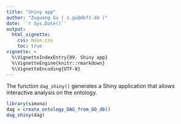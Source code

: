 ```yaml
---
title: "Shiny app"
author: "Zuguang Gu ( z.gu@dkfz.de )"
date: '`r Sys.Date()`'
output: 
  html_vignette:
    css: main.css
    toc: true
vignette: >
  %\VignetteIndexEntry{09. Shiny app}
  %\VignetteEngine{knitr::rmarkdown}
  %\VignetteEncoding{UTF-8}
---
```



The function `dag_shiny()` generates a Shiny application that allows interactive analysis on the ontology.

```r
library(simona)
dag = create_ontology_DAG_from_GO_db()
dag_shiny(dag)
```


<p id="img"></p>


<script>
document.getElementById("img").innerHTML = "<img src='https://github.com/jokergoo/simona/assets/449218/999d2b33-2550-434e-a8cc-8a627b609c57' />"
</script>

